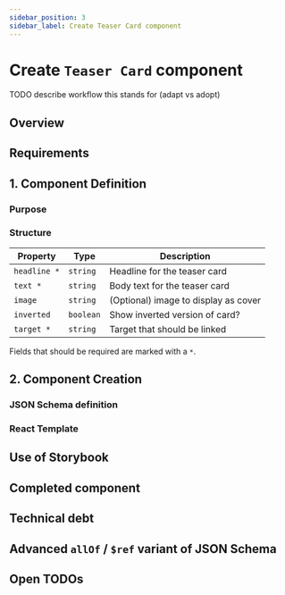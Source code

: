 ```yaml
---
sidebar_position: 3
sidebar_label: Create Teaser Card component
---
```


# Create `Teaser Card` component

TODO describe workflow this stands for (adapt vs adopt)

## Overview

## Requirements

## 1. Component Definition

### Purpose

### Structure

| Property     | Type      | Description                          |
| ------------ | --------- | ------------------------------------ |
| `headline *` | `string`  | Headline for the teaser card         |
| `text *`     | `string`  | Body text for the teaser card        |
| `image`      | `string`  | (Optional) image to display as cover |
| `inverted`   | `boolean` | Show inverted version of card?       |
| `target *`   | `string`  | Target that should be linked         |

Fields that should be required are marked with a `*`.

## 2. Component Creation

### **JSON Schema** definition

### **React** Template

## Use of **Storybook**

## Completed component

## Technical debt

## Advanced `allOf` / `$ref` variant of JSON Schema

## Open TODOs
